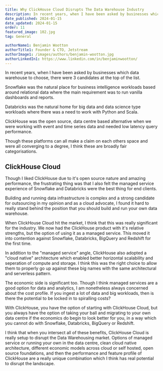 ```yaml
---
title: Why ClickHouse Cloud Disrupts The Data Warehouse Industry 
description: In recent years, when I have been asked by businesses which data warehouse to choose, there were 3 candidates at the top of the list
date_published: 2024-01-15
date_updated: 2024-01-15
order: 11
featured_image: 102.jpg
tag: General

authorName1: Benjamin Wootton
authorTitle1: Founder & CTO, Jetstream
authorImage1: /images/authors/benjamin-wootton.jpg
authorLinkedIn1: https://www.linkedin.com/in/benjaminwootton/
---
```




<Article data={frontmatter}>

In recent years, when I have been asked by businesses which data warehouse to choose, there were 3 candidates at the top of the list.

Snowflake was the natural place for business intelligence workloads based around relational data where the main requirement was to run vanilla dashboards and reports. 

Databricks was the natural home for big data and data science type workloads where there was a need to work with Python and Scala.  

ClickHouse was the open source, data centre based alternative when we were working with event and time series data and needed low latency query performance.

Though these platforms can all make a claim on each others space and were all converging to a degree, I think these are broadly fair categorisations.

## ClickHouse Cloud 

Though I liked ClickHouse due to it's open source nature and amazing performance, the frustrating thing was that I also felt the managed service experience of Snowflake and Databricks were the best thing for end clients.  

Building and running data infrastructure is complex and a strong candidate for outsourcing in my opinion and as a cloud advocate, I found it hard to really stand behind the position that you should build and run your own data warehouse.

When ClickHouse Cloud hit the market, I think that this was really significant for the industry.  We now had the ClickHouse product with it's relative strengths, but the option of using it as a managed service.  This moved it into contention against Snowflake, Databricks, BigQuery and Redshift for the first time.

In addition to the "managed service" angle, ClickHouse also adopted a "cloud native" architecture which enabled better horizontal scalability and seperation of compute and storage.  I think this was the right choice to allow them to properly go up against these big names with the same architectural and serverless pattern.  

The economic side is significant too.  Though I think managed services are a good option for data and analytics, I am nonetheless always concerned about the cost profile.  If you ingest a lot of data and big workloads, then is there the potential to be locked in to spiralling costs? 

With ClickHouse, you have the option of starting with ClickHouse Cloud, but you always have the option of taking your ball and migrating to your own data centre if the economics do begin to look better for you, in a way which you cannot do with Snowflake, Databricks, BigQuery or Redshift.

I think that when you intersect all of these benefits, ClickHouse Cloud is really setup to disrupt the Data Warehousing market.  Options of managed service or running your own in the data centre, clean cloud native architecture, different economic models across cloud or self hosted, open source foundations, and then the performance and feature profile of ClickHouse are a really unique combination which I think has real potential to disrupt the landscape.
    
</Article>